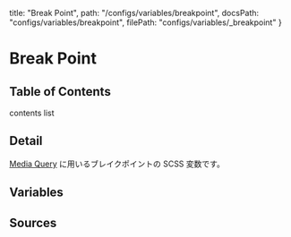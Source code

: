   title: "Break Point",
  path: "/configs/variables/breakpoint",
  docsPath: "configs/variables/breakpoint",
  filePath: "configs/variables/_breakpoint"
}


# Break Point

## Table of Contents

contents list

## Detail

[Media Query](/configs/mixins/mediaquery) に用いるブレイクポイントの SCSS 変数です。

## Variables

<PreviewVariablesSingle filePath={meta.filePath} viewCompiled={false} />

## Sources

<PreviewSources
  title={meta.title}
  docsPath={meta.docsPath}
  scssPath={meta.filePath}
/>
